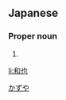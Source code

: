 ==Japanese==
{{ja-kanjitab|和|也}}

===Proper noun===
{{ja-pos|proper|かずや}}

# {{given name|male|lang=ja}}

[[Category:Japanese male given names|かずや]]

[[li:和也]]